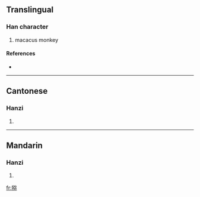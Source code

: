 {{also|獼}}
==Translingual==

===Han character===
{{Han char|rn=94|rad=犬|as=08|sn=11|four=|canj=大竹弓弓火 (KHNNF)}}

# macacus monkey

====References====
* {{Han ref|kx=0713.150|dkj=20488|dj=1125.100|hdz=21354.210|uh=7315|ud=29461}}

----

==Cantonese==

===Hanzi===
{{yue-hanzi|jyut=|y=lei4, mei4|tra=獼}}

# {{defn|Cantonese}}

----

==Mandarin==

===Hanzi===
{{cmn-hanzi|tra=獼|pin=[[mí]] ([[mi2]])|wg=mi<sup>2</sup>}}

# {{defn|Mandarin}}

[[fr:猕]]